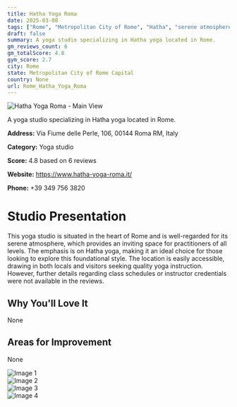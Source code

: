```yaml
---
title: Hatha Yoga Roma
date: 2025-03-08
tags: ["Rome", "Metropolitan City of Rome", "Hatha", "serene atmosphere", "Rome"]  
draft: false
summary: A yoga studio specializing in Hatha yoga located in Rome.
gm_reviews_count: 6
gm_totalScore: 4.8
gym_score: 2.7
city: Rome
state: Metropolitan City of Rome Capital
country: None
url: Rome_Hatha_Yoga_Roma
---
```


<div className="aspect-[16/9] relative my-8">
  <img 
    src="https://lh5.googleusercontent.com/p/AF1QipO2SeXPVHirq0NoXxboDAf7rZukX1PemhO9cypi=w1920-h1080-k-no"
    alt="Hatha Yoga Roma - Main View"
    className="object-cover absolute inset-0 w-full h-full rounded-lg"
  />
</div>

A yoga studio specializing in Hatha yoga located in Rome.

**Address:** Via Fiume delle Perle, 106, 00144 Roma RM, Italy

**Category:** Yoga studio

**Score:** 4.8 based on 6 reviews

**Website:** https://www.hatha-yoga-roma.it/

**Phone:** +39 349 756 3820

# Studio Presentation

This yoga studio is situated in the heart of Rome and is well-regarded for its serene atmosphere, which provides an inviting space for practitioners of all levels. The emphasis is on Hatha yoga, making it an ideal choice for those looking to explore this foundational style. The location is easily accessible, drawing in both locals and visitors seeking quality yoga instruction. However, further details regarding class schedules or instructor credentials were not available in the reviews.

## Why You'll Love It

None

## Areas for Improvement

None

<div className="grid grid-cols-1 xl:grid-cols-2 gap-4 my-8">
<div className="aspect-[4/3] relative"><img src="https://lh5.googleusercontent.com/p/AF1QipMXgyOvquVyyn5pNUIKX24YHL7WcUIoojGo_HiZ=w1920-h1080-k-no" alt="Image 1" className="object-cover absolute inset-0 w-full h-full rounded-lg" /></div>
<div className="aspect-[4/3] relative"><img src="https://lh5.googleusercontent.com/p/AF1QipOgKcOF3ZvwviaP0eMVP52YSRLvIcDAOY4rs4as=w1920-h1080-k-no" alt="Image 2" className="object-cover absolute inset-0 w-full h-full rounded-lg" /></div>
<div className="aspect-[4/3] relative"><img src="https://lh5.googleusercontent.com/p/AF1QipOX2R8U6ur40PQeZpIAznRoJ3vIvzE4Ur9meYic=w1920-h1080-k-no" alt="Image 3" className="object-cover absolute inset-0 w-full h-full rounded-lg" /></div>
<div className="aspect-[4/3] relative"><img src="https://lh5.googleusercontent.com/p/AF1QipPuFycP94fSjCZYYRd2WDPTuJga-GPqGBDlHIWH=w1920-h1080-k-no" alt="Image 4" className="object-cover absolute inset-0 w-full h-full rounded-lg" /></div>
</div>